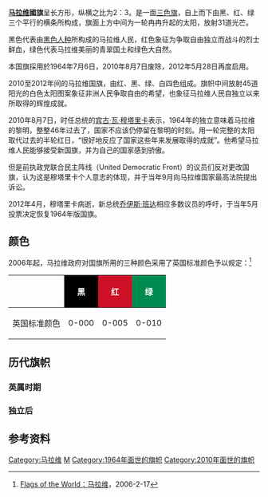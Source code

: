 {{Infobox flag
| Name = 马拉维国旗
| Article =  
| Use = 111110
| Image = Flag of Malawi.svg
| Design =为一面三色旗，自上而下由黑、红、绿三个平行的横条构成，旗面上方中间为一轮冉冉升起的红色太阳，放射31道光芒。
| Adoption = 1964年7月6日至2010年8月7日、2012年5月28日至今
| Proportion = 2:3
| Name2 = 马拉维国旗（2010版）
| Article2 =  
| Use2 = 111110
| Image2 = Flag of Malawi (2010-2012).svg
| Design2 = 
| Adoption2 = 2010年8月7日至2012年5月28日
| Proportion2 = 2:3
| Name3 = 马拉维总统旗
| Article3 =  
| Use3 = 111110
| Image3 = Flag of the President of Malawi.svg
| Design3 = [[马拉维总统|马拉维总统]]官方旗帜
| Adoption3 = 1966年7月13日
| Proportion3 = 2:3
}}
'''[[马拉维|马拉维]]國旗'''呈长方形，纵横之比为2：3。是一面[[三色旗|三色旗]]，自上而下由黑、红、绿三个平行的横条所构成，旗面上方中间为一轮冉冉升起的太阳，放射31道光芒。

黑色代表由[[黑色人种|黑色人种]]所构成的马拉维人民，红色象征为争取自由独立而战斗的烈士鲜血，绿色代表马拉维美丽的青翠国土和绿色大自然。

本国旗採用於1964年7月6日，2010年8月7日废除，2012年5月28日再度启用。
<!--==1964–2010==
The previous flag was adopted on 6 July 1964. The rising [[sun|sun]] represented the dawn of hope and freedom for the continent of Africa (when the flag was created, more countries in Africa were gaining [[independence|independence]] from European imperial rule). The black represented the indigenous people of the continent, the red symbolized the blood of their struggle, and the green represented [[nature|nature]]. The flag resembled the [[Pan-African_flag|Pan-African flag]] designed by [[Marcus_Garvey|Marcus Garvey]]'s [[Universal_Negro_Improvement_Association_and_African_Communities_League|Universal Negro Improvement Association]], with the red and black bands reversed and a red sun in the top. It also resembled the [[flag_of_Biafra|flag]] of the now-defunct Republic of [[Biafra|Biafra]].-->

2010至2012年间的马拉维国旗，由红、黑、绿、白四色组成。旗帜中间放射45道阳光的白色太阳图案象征非洲人民争取自由的希望，也象征马拉维人民自独立以来所取得的辉煌成就。
<!--The current  '''flag of [[Malawi|Malawi]]''' was adopted on {{Nowrap|29 July}} 2010, after the [[Democratic_Progressive_Party_(Malawi)|Democratic Progressive Party]]-led government had proposed a new flag. The stripes were altered from the previous flag to match the original [[Pan-African_Flag|Pan-African Flag]] layout, with the red stripe at the top, the black stripe in middle, and the green stripe at the bottom. The rising sun at the flag's top was replaced with a full, centred white sun representing the [[economy_of_Malawi|economic progress]] [[Malawi|Malawi]] has made since becoming independent.<ref>[http://www.nyasatimes.com/national/have-your-say-the-proposed-new-malawi-national-flag.html The proposed new Malawi national flag], Nyasa Times</ref> The opposition [[United_Democratic_Front_(Malawi)|United Democratic Front]] is challenging the legitimacy of flag change in court.<ref>[http://www.nyasatimes.com/national/flag-change-to-be-challenged-in-court-udf.html Flag change to be challenged in court], Nyasa Times</ref> The flag was endorsed by the President of Malawi, [[Bingu_wa_Mutharika|Bingu wa Mutharika]], who approved the flag change on 29 July 2010.<ref>http://www.nationmw.net/index.php?option=com_content&view=article&id=3415:bingu-endorses-new-flag-bill&catid=1:national-news&Itemid=3</ref>. There was much public outcry about whether there was a need to change the flag at Malawi's present political juncture, but the flag change continued in spite of the change being unwelcome to much of the public.<ref>www.nyasatimes.com/.../malawi-fly-new-modified-flags-despite-public-outcry.html</ref>-->

2010年8月7日，时任总统的[[宾古·瓦·穆塔里卡|宾古·瓦·穆塔里卡]]表示，1964年的独立意味着马拉维的黎明，整整46年过去了，国家不应该仍停留在黎明的时刻。用一轮完整的太阳取代过去的半轮红日，“很好地反应了国家这些年来发展取得的成就”。他希望马拉维人民能够接受新国旗，并为自己的国家感到骄傲。

但是前执政党联合民主阵线（United Democratic Front）的议员们反对更改国旗，认为这是穆塔里卡个人意志的体现，并于当年9月向马拉维国家最高法院提出诉讼。

2012年4月，穆塔里卡病逝，新总统[[乔伊斯·班达|乔伊斯·班达]]相应多数议员的呼吁，于当年5月投票决定恢复1964年版国旗。

==颜色==
2006年起，马拉维政府对国旗所用的三种颜色采用了英国标准颜色予以规定：<ref>[http://flagspot.net/flags/mw.html Flags of the World：马拉维]，2006-2-17</ref>
{| class=wikitable
|- 
! 
!style="background:#000000;color:white"| 黑
!style="background:#CE1127;color:white"| 红
!style="background:#008C51;color:white"| 绿
|-
! 英国标准颜色
| 0-000
| 0-005
| 0-010
|}

==历代旗帜==
=== 英属时期 ===
{{Gallery
|File:Flag of British Central Africa Protectorate.svg|1893–1907，[[保护国|英属中非保护国]]旗帜，非正式国旗
|File:Flag of Nyasaland (1914–1919).svg|1907-1919，[[尼亚萨兰|尼亚萨兰]]殖民地旗帜
|File:Flag of Nyasaland (1919–1925).svg|1919-1925，[[尼亚萨兰|尼亚萨兰]]殖民地旗帜
|File:Flag of Nyasaland (1925–1964).svg|1925-1964，[[尼亚萨兰|尼亚萨兰]]殖民地旗帜
|File:Flag of the Federation of Rhodesia and Nyasaland (1953–1963).svg|1953–1963，[[罗得西亚与尼亚萨兰联邦|罗得西亚与尼亚萨兰联邦]]；亦称[[中非联邦|中非联邦]]
}}
=== 独立后 ===
{{Gallery
|File:Malawi Flag.svg|1964年7月6日~2010年8月7日
|File:Flag of Malawi (2010-2012).svg|2010年8月7日~2012年5月28日
|File:Flag of Malawi.svg|（复用1964年版国旗）2012年5月28日~至今
}}

==参考资料==
{{reflist}}

{{非洲題目|国旗}}
[[Category:马拉维|Category:马拉维]]
[[Category:國旗|M]]
[[Category:1964年面世的旗帜|Category:1964年面世的旗帜]]
[[Category:2010年面世的旗帜|Category:2010年面世的旗帜]]